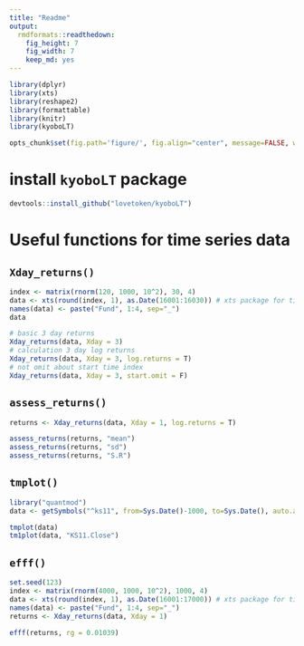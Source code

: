 ```yaml
---
title: "Readme"
output:
  rmdformats::readthedown:
    fig_height: 7
    fig_width: 7
    keep_md: yes
---
```


```r
library(dplyr)
library(xts)
library(reshape2)
library(formattable)
library(knitr)
library(kyoboLT)

opts_chunk$set(fig.path='figure/', fig.align="center", message=FALSE, warning=FALSE)
```

# install `kyoboLT` package

```r
devtools::install_github("lovetoken/kyoboLT")
```

# Useful functions for time series data

## `Xday_returns()`

```r
index <- matrix(rnorm(120, 1000, 10^2), 30, 4)
data <- xts(round(index, 1), as.Date(16001:16030)) # xts package for time series data
names(data) <- paste("Fund", 1:4, sep="_")
data

# basic 3 day returns
Xday_returns(data, Xday = 3)
# calculation 3 day log returns
Xday_returns(data, Xday = 3, log.returns = T)
# not omit about start time index
Xday_returns(data, Xday = 3, start.omit = F)
```

## `assess_returns()`

```r
returns <- Xday_returns(data, Xday = 1, log.returns = T)

assess_returns(returns, "mean")
assess_returns(returns, "sd")
assess_returns(returns, "S.R")
```

## `tmplot()`

```r
library("quantmod")
data <- getSymbols("^ks11", from=Sys.Date()-1000, to=Sys.Date(), auto.assign=F)

tmplot(data)
tm1plot(data, "KS11.Close")
```

## `efff()`

```r
set.seed(123)
index <- matrix(rnorm(4000, 1000, 10^2), 1000, 4)
data <- xts(round(index, 1), as.Date(16001:17000)) # xts package for time series data
names(data) <- paste("Fund", 1:4, sep="_")
returns <- Xday_returns(data, Xday = 1)

efff(returns, rg = 0.01039)
```
